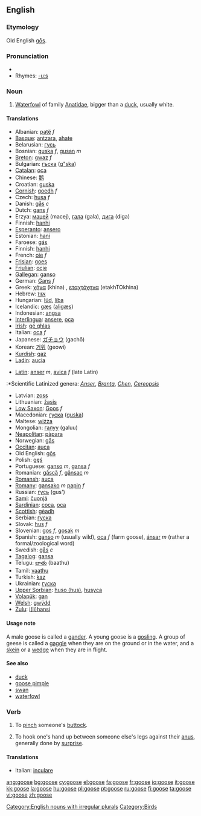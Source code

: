 ==English==
===Etymology===
Old English [[gos#Old English|gōs]].

===Pronunciation===
*{{IPA|/'guːs/}}
*Rhymes: [[Rhymes:English:-uːs|-uːs]]

===Noun===

{{en-noun|geese}}

# [[waterfowl|Waterfowl]] of family [[Anatidae]], bigger than a [[duck]], usually white.

====Translations====
{{top}}
*Albanian: [[patë]] ''f''
*[[Basque]]: [[antzara]], [[ahate]]
*Belarusian: [[гусь]]
*Bosnian: [[guska]] ''f'', [[gusan]] ''m''
*[[Breton]]: [[gwaz]] ''f''
*Bulgarian: [[гъска]] ([[g"ska]])
*[[Catalan]]: [[oca]]
*Chinese: [[鹅]]
*Croatian: [[guska]]
*[[Cornish]]: [[goedh]] ''f''
*Czech: [[husa]] ''f''
*Danish: [[gås]] ''c''
*Dutch: [[gans]] ''f''
*Erzya: [[мацей]] (macej), [[гала]] (gala), [[дига]] (diga)
*Finnish: [[hanhi]]
*[[Esperanto]]: [[ansero]]
*Estonian: [[hani]]
*Faroese: [[gás]]
*Finnish: [[hanhi]]
*French: [[oie]] ''f''
*[[Frisian]]: [[goes]]
*[[Friulian]]: [[ocje]]
*[[Gallegan]]: [[ganso]]
*German: [[Gans]] ''f''
*Greek: [[χήνα]] (khina) {{f}}, [[εταχτόχηνα]] (etakhTOkhina)
*Hebrew: [[:he:אוז|אווז]]
*Hungarian: [[lúd]], [[liba]]
*Icelandic: [[gæs]] ([[aligæs]]) {{f}}
*Indonesian: [[angsa]]
*[[Interlingua]]: [[ansere]], [[oca]]
*[[Irish]]: [[gé ghlas]]
*Italian: [[oca]] ''f''
*Japanese: [[ガチョウ]] (gachō)
*Korean: [[거위]] (geowi)
*[[Kurdish]]: [[qaz]]
*[[Ladin]]: [[aucia]]
{{mid}}
*[[Latin]]: [[anser]] ''m'', [[avica]] ''f'' (late Latin)
:*Scientific Latinized genera: ''[[Anser]]'', ''[[Branta]]'', ''[[Chen]]'', ''[[Cereopsis]]''
*Latvian: [[zoss]]
*Lithuanian: [[žąsis]]
*[[Low Saxon]]: [[Goos]] ''f''
*Macedonian: [[гуска]] ([[guska]])
*Maltese: [[wiżża]]
*Mongolian: [[галуу]] (galuu)
*[[Neapolitan]]: [[pàpara]]
*Norwegian: [[gås]]
*[[Occitan]]: [[auca]]
*Old English: [[gos#Old English|gōs]]
*Polish: [[gęś]]
*Portuguese: [[ganso]] ''m'', [[gansa]] ''f''
*Romanian: [[gâscă]] ''f'', [[gânsac]] ''m''
*[[Romansh]]: [[auca]]
*[[Romany]]: [[gansako]] ''m'' [[papin]] ''f''
*Russian: [[гусь]] (gus')
*[[Sami]]: [[čuonjá]]
*[[Sardinian]]: [[coca]], [[oca]]
*[[Scottish]]: [[gèadh]]
*Serbian: [[гуска]]
*Slovak: [[hus]] ''f''
*Slovenian: [[gos]] ''f'', [[gosak]] ''m''
*Spanish: [[ganso]] ''m'' (usually wild), [[oca]] ''f'' (farm goose), [[ánsar]] ''m'' (rather a formal/zoological word)
*Swedish: [[gås]] ''c''
*[[Tagalog]]: [[gansa]]
*Telugu: [[బాతు]] (baathu)
*Tamil: [[vaathu]]
*Turkish: [[kaz]]
*Ukrainian: [[гуска]]
*[[Upper Sorbian]]: [[huso (hus)]], [[husyca]]
*[[Volapük]]: [[gan]]
*[[Welsh]]: [[gwÿdd]]
*[[Zulu]]: [[i(li)hansi]]
{{bottom}}

====Usage note====
A male goose is called a [[gander]]. A young goose is a [[gosling]].
A group of geese is called a [[gaggle]] when they are on the ground or in the water, and a [[skein]] or a [[wedge]] when they are in flight.

====See also====
*[[duck]]
*[[goose pimple]]
*[[swan]]
*[[waterfowl]]

===Verb===
{{en-verb|goos|ing}}

# To [[pinch]] someone's [[buttock]].
#{{slang}} To hook one's hand up between someone else's legs against their [[anus]], generally done by [[surprise]].

====Translations====
*Italian: [[inculare]]

[[Category:English nouns with irregular plurals]]
[[Category:Birds]]

[[ang:goose]]
[[bg:goose]]
[[cy:goose]]
[[el:goose]]
[[fa:goose]]
[[fr:goose]]
[[io:goose]]
[[it:goose]]
[[kk:goose]]
[[la:goose]]
[[hu:goose]]
[[pl:goose]]
[[pt:goose]]
[[ru:goose]]
[[fi:goose]]
[[ta:goose]]
[[vi:goose]]
[[zh:goose]]